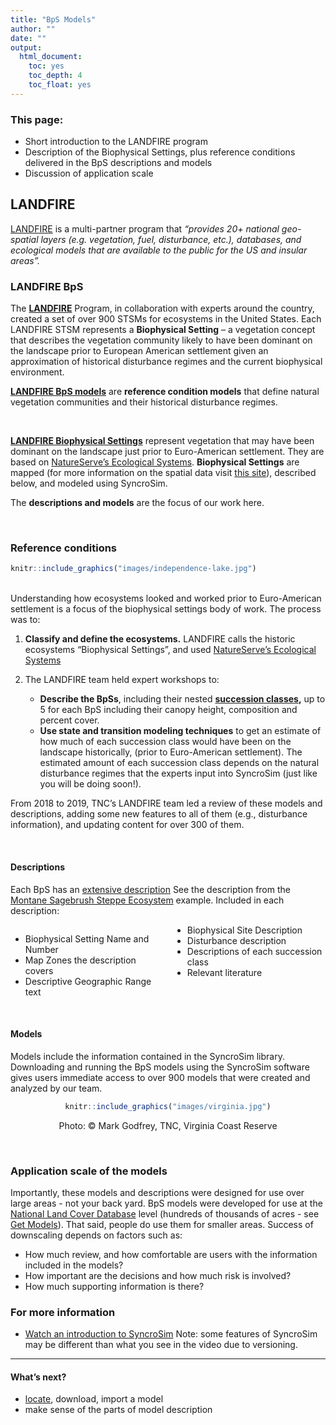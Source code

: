 ```yaml
---
title: "BpS Models"
author: ""
date: ""
output:
  html_document:
    toc: yes
    toc_depth: 4
    toc_float: yes
---
```

### This page:
+ Short introduction to the LANDFIRE program
+ Description of the Biophysical Settings, plus reference conditions delivered in the BpS descriptions and models
+ Discussion of application scale

## LANDFIRE
[LANDFIRE](https://www.landfire.gov/){target='blank'} is a multi-partner program that *"provides 20+ national geo-spatial layers (e.g. vegetation, fuel, disturbance, etc.), databases, and ecological models that are available to the public for the US and insular areas".*  

<style>
div.blue { background-color:#E4EEF4; border-radius: 5px; padding: 20px;}
</style>
<div class = "blue">
### LANDFIRE BpS
The **[LANDFIRE](https://www.landfire.gov/){target='blank'}** Program, in collaboration with experts around the country, created a set of over 900 STSMs for ecosystems in the United States. Each LANDFIRE STSM represents a **Biophysical Setting** – a vegetation concept that describes the vegetation community likely to have been dominant on the landscape prior to European American settlement given an approximation of historical disturbance regimes and the current biophysical environment. 

**[LANDFIRE BpS models](https://www.landfire.gov/bps-models.php){target='blank'}** are **reference condition models** that define natural vegetation communities and their historical disturbance regimes. 
</div>
<br>

**[LANDFIRE Biophysical Settings](https://www.landfire.gov/bps.php){target='blank'}** represent vegetation that may have been dominant on the landscape just prior to Euro-American settlement. They are based on [NatureServe's Ecological Systems](https://www.natureserve.org/conservation-tools/terrestrial-ecological-systems-united-states){target='blank'}. 
**Biophysical Settings** are mapped (for more information on the spatial data visit [this site](https://www.landfire.gov/bps.php){target='blank'}), described below, and modeled using SyncroSim.  

The **descriptions and models** are the focus of our work here.

<br>

### Reference conditions

```r
knitr::include_graphics("images/independence-lake.jpg")

```

<br>
Understanding how ecosystems looked and worked prior to Euro-American settlement is a focus of the biophysical settings body of work. The process was to:

1. **Classify and define the ecosystems.** LANDFIRE calls the historic ecosystems "Biophysical Settings", and used [NatureServe's Ecological Systems](https://www.natureserve.org/conservation-tools/terrestrial-ecological-systems-united-states){target='blank'}

2. The LANDFIRE team held expert workshops to:
    * **Describe the BpSs**, including their nested **[succession classes](https://www.landfire.gov/sclass.php){target='blank'},** up to 5 for each BpS including their canopy height, composition and percent cover. 
    * **Use state and transition modeling techniques** to get an estimate of how much of each succession class would have been on the landscape historically, (prior to Euro-American settlement). The estimated amount of each succession class depends on the natural disturbance regimes that the experts input into SyncroSim (just like you will be doing soon!).
    
From 2018 to 2019, TNC's LANDFIRE team led a review of these models and descriptions, adding some new features to all of them (e.g., disturbance information), and updating content for over 300 of them.  


<br>

#### Descriptions
Each BpS has an [extensive description](http://landfirereview.org/search.php){target='blank'} See the description from the [Montane Sagebrush Steppe Ecosystem](http://landfirereview.org/search.php?q=Montane%20Sage%20Steppe&hPP=20&idx=lf_landfire_dev&p=0&is_v=1){target='blank'} example. Included in each description:

<style>
  .col2 {
    columns: 2 200px;         /* number of columns and width in pixels*/
    -webkit-columns: 2 200px; /* chrome, safari */
    -moz-columns: 2 200px;    /* firefox */
  }

</style>


<div class="col2">
* Biophysical Setting Name and Number
* Map Zones the description covers
* Descriptive Geographic Range text
* Biophysical Site Description
* Disturbance description
* Descriptions of each succession class
* Relevant literature

</div>
 <br>

#### Models

Models include the information contained in the SyncroSim library. Downloading and running the BpS models using the SyncroSim software gives users immediate access to over 900 models that were created and analyzed by our team. 

<center>
```r
knitr::include_graphics("images/virginia.jpg")

```

Photo: © Mark Godfrey, TNC, Virginia Coast Reserve
</center>
<br>

### Application scale of the models

Importantly, these models and descriptions were designed for use over large areas - not your back yard. BpS models were developed for use at the [National Land Cover Database](https://www.landfire.gov/national_veg_models_op2.php){target='blank'} level (hundreds of thousands of acres - see [Get Models](./GetModels.html)). That said, people do use them for smaller areas. Success of downscaling depends on factors such as:

+ How much review, and how comfortable are users with the information included in the models?
+ How important are the decisions and how much risk is involved?
+ How much supporting information is there?
<br>

### For more information
*  [Watch an introduction to SyncroSim](https://www.youtube.com/watch?v=e1BBcbImrrM&list=PLDFF9036BBFE46CE6&index=6&t=0s) Note: some features of SyncroSim may be different than what you see in the video due to versioning.

____________

#### What's next?
+ [locate](./GetModels.html), download, import a model
+ make sense of the parts of model description